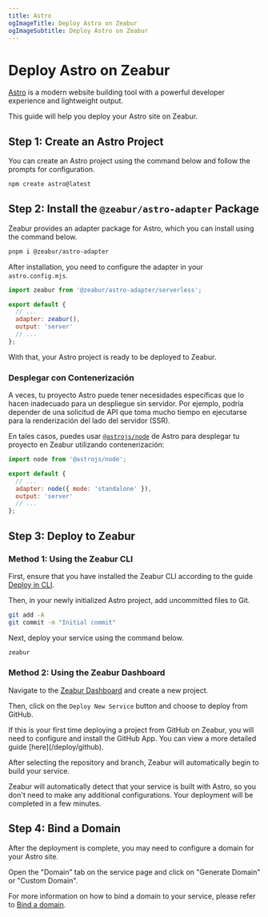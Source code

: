 ```yaml
---
title: Astro
ogImageTitle: Deploy Astro on Zeabur
ogImageSubtitle: Deploy Astro on Zeabur
---
```



<WorkingInProgress/>

# Deploy Astro on Zeabur

[Astro](https://astro.build/) is a modern website building tool with a powerful developer experience and lightweight output.

This guide will help you deploy your Astro site on Zeabur.

## Step 1: Create an Astro Project

You can create an Astro project using the command below and follow the prompts for configuration.

```bash
npm create astro@latest
```

## Step 2: Install the `@zeabur/astro-adapter` Package

Zeabur provides an adapter package for Astro, which you can install using the command below.

```bash
pnpm i @zeabur/astro-adapter
```

After installation, you need to configure the adapter in your `astro.config.mjs`.

```javascript
import zeabur from '@zeabur/astro-adapter/serverless';

export default {
  // ...
  adapter: zeabur(),
  output: 'server'
  // ...
};
```

With that, your Astro project is ready to be deployed to Zeabur.

### Desplegar con Contenerización

A veces, tu proyecto Astro puede tener necesidades específicas que lo hacen inadecuado para un despliegue sin servidor. Por ejemplo, podría depender de una solicitud de API que toma mucho tiempo en ejecutarse para la renderización del lado del servidor (SSR).

En tales casos, puedes usar [`@astrojs/node`](https://docs.astro.build/en/guides/integrations-guide/node/) de Astro para desplegar tu proyecto en Zeabur utilizando contenerización:

```js
import node from '@astrojs/node';

export default {
  // ...
  adapter: node({ mode: 'standalone' }),
  output: 'server'
  // ...
};
```

## Step 3: Deploy to Zeabur

### Method 1: Using the Zeabur CLI

First, ensure that you have installed the Zeabur CLI according to the guide [Deploy in CLI](../deploy/deploy-in-cli).

Then, in your newly initialized Astro project, add uncommitted files to Git.

```bash
git add -A
git commit -m "Initial commit"
```

Next, deploy your service using the command below.

```bash
zeabur
```

### Method 2: Using the Zeabur Dashboard

Navigate to the [Zeabur Dashboard](https://dash.zeabur.com) and create a new project.

Then, click on the `Deploy New Service` button and choose to deploy from GitHub.

<Callout>
    If this is your first time deploying a project from GitHub on Zeabur, you will need to configure and install the
    GitHub App.
    You can view a more detailed guide [here](/deploy/github).
</Callout>

After selecting the repository and branch, Zeabur will automatically begin to build your service.

Zeabur will automatically detect that your service is built with Astro, so you don't need to make any additional configurations. Your deployment will be completed in a few minutes.

## Step 4: Bind a Domain

After the deployment is complete, you may need to configure a domain for your Astro site.

Open the "Domain" tab on the service page and click on "Generate Domain" or "Custom Domain".

For more information on how to bind a domain to your service, please refer to [Bind a domain](/deploy/domain-binding).
